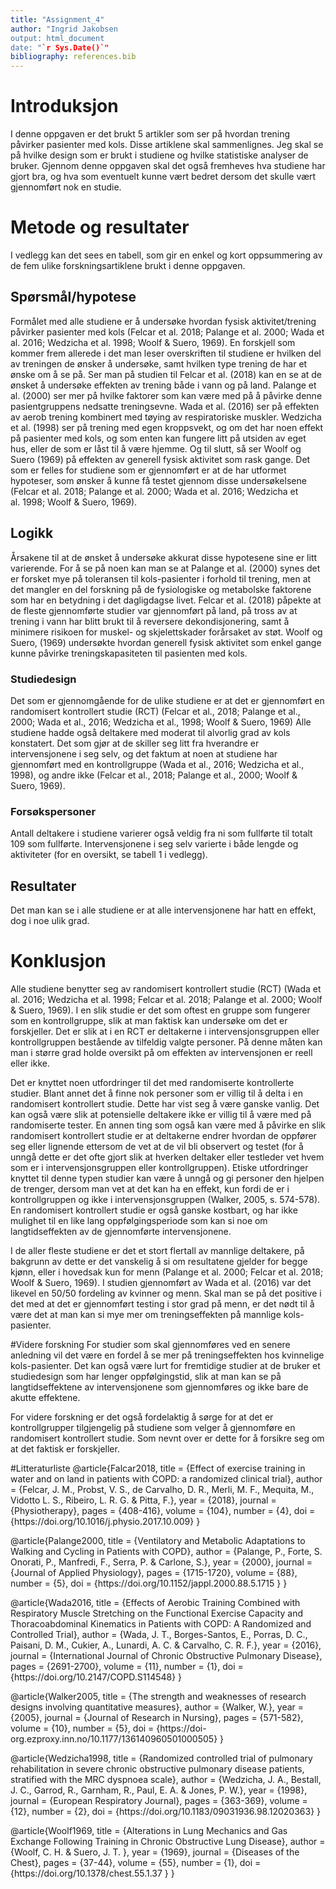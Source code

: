 ```yaml
---
title: "Assignment_4"
author: "Ingrid Jakobsen
output: html_document
date: "`r Sys.Date()`"
bibliography: references.bib
---
```

# Introduksjon
I denne oppgaven er det brukt 5 artikler som ser på hvordan trening påvirker pasienter med kols. Disse artiklene skal sammenlignes. Jeg skal se på hvilke design som er brukt i studiene og hvilke statistiske analyser de bruker. Gjennom denne oppgaven skal det også fremheves hva studiene har gjort bra, og hva som eventuelt kunne vært bedret dersom det skulle vært gjennomført nok en studie.

# Metode og resultater
I vedlegg kan det sees en tabell, som gir en enkel og kort oppsummering av de fem ulike forskningsartiklene brukt i denne oppgaven. 

## Spørsmål/hypotese
Formålet med alle studiene er å undersøke hvordan fysisk aktivitet/trening påvirker pasienter med kols (Felcar et al. 2018; Palange et al. 2000; Wada et al. 2016; Wedzicha et al. 1998; Woolf & Suero, 1969). En forskjell som kommer frem allerede i det man leser overskriften til studiene er hvilken del av treningen de ønsker å undersøke, samt hvilken type trening de har et ønske om å se på. Ser man på studien til Felcar et al. (2018) kan en se at de ønsket å undersøke effekten av trening både i vann og på land. Palange et al. (2000) ser mer på hvilke faktorer som kan være med på å påvirke denne pasientgruppens nedsatte treningsevne. Wada et al. (2016) ser på effekten av aerob trening kombinert med tøying av respiratoriske muskler. Wedzicha et al. (1998) ser på trening med egen kroppsvekt, og om det har noen effekt på pasienter med kols, og som enten kan fungere litt på utsiden av eget hus, eller de som er låst til å være hjemme.
Og til slutt, så ser Woolf og Suero (1969) på effekten av generell fysisk aktivitet som rask gange.
Det som er felles for studiene som er gjennomført er at de har utformet hypoteser, som ønsker å kunne få testet gjennom disse undersøkelsene (Felcar et al. 2018; Palange et al. 2000; Wada et al. 2016; Wedzicha et al. 1998; Woolf & Suero, 1969).

## Logikk
Årsakene til at de ønsket å undersøke akkurat disse hypotesene sine er litt varierende. For å se på noen kan man se at Palange et al. (2000) synes det er forsket mye på toleransen til kols-pasienter i forhold til trening, men at det mangler en del forskning på de fysiologiske og metabolske faktorene som har en betydning i det dagligdagse livet. Felcar et al. (2018) påpekte at de fleste gjennomførte studier var gjennomført på land, på tross av at trening i vann har blitt brukt til å reversere dekondisjonering, samt å minimere risikoen for muskel- og skjelettskader forårsaket av støt. Woolf og Suero, (1969) undersøkte hvordan generell fysisk aktivitet som enkel gange kunne påvirke treningskapasiteten til pasienten med kols. 

### Studiedesign
Det som er gjennomgående for de ulike studiene er at det er gjennomført en randomisert kontrollert studie (RCT) (Felcar et al., 2018; Palange et al., 2000; Wada et al., 2016; Wedzicha et al., 1998; Woolf & Suero, 1969) Alle studiene hadde også deltakere med moderat til alvorlig grad av kols konstatert. Det som gjør at de skiller seg litt fra hverandre er intervensjonene i seg selv, og det faktum at noen at studiene har gjennomført med en kontrollgruppe (Wada et al., 2016; Wedzicha et al., 1998), og andre ikke (Felcar et al., 2018; Palange et al., 2000; Woolf & Suero, 1969). 

### Forsøkspersoner
Antall deltakere i studiene varierer også veldig fra ni som fullførte til totalt 109 som fullførte. Intervensjonene i seg selv varierte i både lengde og aktiviteter (for en oversikt, se tabell 1 i vedlegg).

## Resultater
Det man kan se i alle studiene er at alle intervensjonene har hatt en effekt, dog i noe ulik grad. 

# Konklusjon
Alle studiene benytter seg av randomisert kontrollert studie (RCT) (Wada et al. 2016; Wedzicha et al. 1998; Felcar et al. 2018; Palange et al. 2000; Woolf & Suero, 1969). I en slik studie er det som oftest en gruppe som fungerer som en kontrollgruppe, slik at man faktisk kan undersøke om det er forskjeller. Det er slik at i en RCT er deltakerne i intervensjonsgruppen eller kontrollgruppen bestående av tilfeldig valgte personer. På denne måten kan man i større grad holde oversikt på om effekten av intervensjonen er reell eller ikke.

Det er knyttet noen utfordringer til det med randomiserte kontrollerte studier. Blant annet det å finne nok personer som er villig til å delta i en randomisert kontrollert studie. Dette har vist seg å være ganske vanlig. Det kan også være slik at potensielle deltakere ikke er villig til å være med på randomiserte tester. En annen ting som også kan være med å påvirke en slik randomisert kontrollert studie er at deltakerne endrer hvordan de oppfører seg eller lignende ettersom de vet at de vil bli observert og testet (for å unngå dette er det ofte gjort slik at hverken deltaker eller testleder vet hvem som er i intervensjonsgruppen eller kontrollgruppen). Etiske utfordringer knyttet til denne typen studier kan være å unngå og gi personer den hjelpen de trenger, dersom man vet at det kan ha en effekt, kun fordi de er i kontrollgruppen og ikke i intervensjonsgruppen (Walker, 2005, s. 574-578).
En randomisert kontrollert studie er også ganske kostbart, og har ikke mulighet til en like lang oppfølgingsperiode som kan si noe om langtidseffekten av de gjennomførte intervensjonene.

I de aller fleste studiene er det et stort flertall av mannlige deltakere, på bakgrunn av dette er det vanskelig å si om resultatene gjelder for begge kjønn, eller i hovedsak kun for menn (Palange et al. 2000; Felcar et al. 2018; Woolf & Suero, 1969).  I studien gjennomført av Wada et al. (2016) var det likevel en 50/50 fordeling av kvinner og menn. 
Skal man se på det positive i det med at det er gjennomført testing i stor grad på menn, er det nødt til å være det at man kan si mye mer om treningseffekten på mannlige kols-pasienter. 

#Videre forskning 
For studier som skal gjennomføres ved en senere anledning vil det være en fordel å se mer på treningseffekten hos kvinnelige kols-pasienter. Det kan også være lurt for fremtidige studier at de bruker et studiedesign som har lenger oppfølgingstid, slik at man kan se på langtidseffektene av intervensjonene som gjennomføres og ikke bare de akutte effektene.

For videre forskning er det også fordelaktig å sørge for at det er kontrollgrupper tilgjengelig på studiene som velger å gjennomføre en randomisert kontrollert studie. Som nevnt over er dette for å forsikre seg om at det faktisk er forskjeller. 

#Litteraturliste 
@article{Falcar2018,
	title = {Effect of exercise training in water and on land in patients with COPD: a randomized clinical trial},
	author = {Felcar, J. M., Probst, V. S., de Carvalho, D. R., Merli, M. F., Mequita, M., Vidotto L. S., Ribeiro, L. R. G. & Pitta, F.},
	year = {2018},
	journal = {Physiotherapy},
	pages = {408-416},
	volume = {104},
	number = {4},
	doi = {https://doi.org/10.1016/j.physio.2017.10.009}
}

@article{Palange2000,
	title = {Ventilatory and Metabolic Adaptations to Walking and Cycling in Patients with COPD},
	author = {Palange, P., Forte, S. Onorati, P., Manfredi, F., Serra, P. & Carlone, S.},
	year = {2000},
	journal = {Journal of Applied Physiology},
	pages = {1715-1720},
	volume = {88},
	number = {5},
	doi = {https://doi.org/10.1152/jappl.2000.88.5.1715 }
}

@article{Wada2016,
	title = {Effects of Aerobic Training Combined with Respiratory Muscle Stretching on the Functional Exercise Capacity and Thoracoabdominal Kinematics in Patients with COPD: A Randomized and Controlled Trial},
	author = {Wada, J. T., Borges-Santos, E., Porras, D. C., Paisani, D. M., Cukier, A., Lunardi, A. C. & Carvalho, C. R. F.},
	year = {2016},
	journal = {International Journal of Chronic Obstructive Pulmonary Disease},
	pages = {2691-2700},
	volume = {11},
	number = {1},
	doi = {https://doi.org/10.2147/COPD.S114548}
}

@article{Walker2005,
	title = {The strength and weaknesses of research designs involving quantitative measures},
	author = {Walker, W.},
	year = {2005},
	journal = {Journal of Research in Nursing},
	pages = {571-582},
	volume = {10},
	number = {5},
	doi = {https://doi-org.ezproxy.inn.no/10.1177/136140960501000505}
}

@article{Wedzicha1998,
	title = {Randomized controlled trial of pulmonary rehabilitation in severe chronic obstructive pulmonary disease patients, stratified with the MRC dyspnoea scale},
	author = {Wedzicha, J. A., Bestall, J. C., Garrod, R., Garnham, R., Paul, E. A. & Jones, P. W.},
	year = {1998},
	journal = {European Respiratory Journal},
	pages = {363-369},
	volume = {12},
	number = {2},
	doi = {https://doi.org/10.1183/09031936.98.12020363}
}

@article{Woolf1969,
	title = {Alterations in Lung Mechanics and Gas Exchange Following Training in Chronic Obstructive Lung Disease},
	author = {Woolf, C. H. & Suero, J. T. },
	year = {1969},
	journal = {Diseases of the Chest},
	pages = {37-44},
	volume = {55},
	number = {1},
	doi = {https://doi.org/10.1378/chest.55.1.37 }
}

